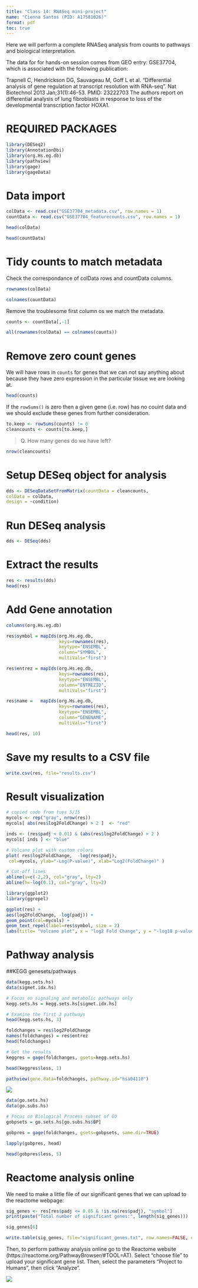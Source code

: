 ```yaml
---
title: "Class 14: RNASeq mini-project"
name: "Cienna Santos (PID: A17581026)"
format: pdf
toc: true
---
```


Here we will perform a complete RNASeq analysis from counts to pathways and biological interpretation.

The data for for hands-on session comes from GEO entry: GSE37704, which is associated with the following publication:

Trapnell C, Hendrickson DG, Sauvageau M, Goff L et al. "Differential analysis of gene regulation at transcript resolution with RNA-seq". Nat Biotechnol 2013 Jan;31(1):46-53. PMID: 23222703
The authors report on differential analysis of lung fibroblasts in response to loss of the developmental transcription factor HOXA1.

# REQUIRED PACKAGES

```r
library(DESeq2)
library(AnnotationDbi)
library(org.Hs.eg.db)
library(pathview)
library(gage)
library(gageData)
```

# Data import

```r
colData <- read.csv("GSE37704_metadata.csv", row.names = 1)
countData <- read.csv("GSE37704_featurecounts.csv", row.names = 1)
```

```r
head(colData)
```

```r
head(countData)
```

# Tidy counts to match metadata

Check the correspondance of colData rows and countData columns.

```r
rownames(colData)
```

```r
colnames(countData)
```

Remove the troublesome first column os we match the metadata.

```r
counts <- countData[,-1]
```

```r
all(rownames(colData) == colnames(counts))
```

# Remove zero count genes

We will have rows in `counts` for genes that we can not say anything about because they have zero expression in the particular tissue we are looking at.

```r
head(counts)
```

If the `rowSums()` is zero then a given gene (i.e. row) has no couint data and we should exclude these genes from further consideration.

```r
to.keep <- rowSums(counts) != 0
cleancounts <- counts[to.keep,]
```

> Q. How many genes do we have left?

```r
nrow(cleancounts)
```

# Setup DESeq object for analysis

```r
dds <- DESeqDataSetFromMatrix(countData = cleancounts,
colData = colData,
design = ~condition)
```


# Run DESeq analysis

```r
dds <- DESeq(dds)
```


# Extract the results

```r
res <- results(dds)
head(res)
```


# Add Gene annotation

```r
columns(org.Hs.eg.db)

res$symbol = mapIds(org.Hs.eg.db,
                    keys=rownames(res), 
                    keytype="ENSEMBL",
                    column="SYMBOL",
                    multiVals="first")

res$entrez = mapIds(org.Hs.eg.db,
                    keys=rownames(res),
                    keytype="ENSEMBL",
                    column="ENTREZID",
                    multiVals="first")

res$name =   mapIds(org.Hs.eg.db,
                    keys=rownames(res),
                    keytype="ENSEMBL",
                    column="GENENAME",
                    multiVals="first")

head(res, 10)
```


# Save my results to a CSV file

```r
write.csv(res, file="results.csv")
```


# Result visualization

```r
# copied code from tues 5/15
mycols <- rep("gray", nrow(res))
mycols[ abs(res$log2FoldChange) > 2 ]  <- "red" 

inds <- (res$padj < 0.01) & (abs(res$log2FoldChange) > 2 )
mycols[ inds ] <- "blue"

# Volcano plot with custom colors 
plot( res$log2FoldChange,  -log(res$padj), 
 col=mycols, ylab="-Log(P-value)", xlab="Log2(FoldChange)" )

# Cut-off lines
abline(v=c(-2,2), col="gray", lty=2)
abline(h=-log(0.1), col="gray", lty=2)
```

```r
library(ggplot2)
library(ggrepel)

ggplot(res) +
aes(log2FoldChange, -log(padj)) + 
geom_point(col=mycols) +
geom_text_repel(label=res$symbol, size = 2)
labs(title= "Volcano plot", x = "log2 Fold Change", y = "-log10 p-value")
```

# Pathway analysis

##KEGG genesets/pathways

```r
data(kegg.sets.hs)
data(sigmet.idx.hs)

# Focus on signaling and metabolic pathways only
kegg.sets.hs = kegg.sets.hs[sigmet.idx.hs]

# Examine the first 3 pathways
head(kegg.sets.hs, 3)
```

```r
foldchanges = res$log2FoldChange
names(foldchanges) = res$entrez
head(foldchanges)
```

```r
# Get the results
keggres = gage(foldchanges, gsets=kegg.sets.hs)
```

```r
head(keggres$less, 1)
```

```r
pathview(gene.data=foldchanges, pathway.id="hsa04110")
```

![](hsa04110.pathview.png)

```r
data(go.sets.hs)
data(go.subs.hs)

# Focus on Biological Process subset of GO
gobpsets = go.sets.hs[go.subs.hs$BP]

gobpres = gage(foldchanges, gsets=gobpsets, same.dir=TRUE)

lapply(gobpres, head)
```

```r
head(gobpres$less, 5)
```

# Reactome analysis online

We need to make a little file of our significant genes that we can upload to the reactome webpage:

```r
sig_genes <- res[res$padj <= 0.05 & !is.na(res$padj), "symbol"]
print(paste("Total number of significant genes:", length(sig_genes)))
```

```r
sig_genes[6]
```

```r
write.table(sig_genes, file="significant_genes.txt", row.names=FALSE, col.names=FALSE, quote=FALSE)
```

Then, to perform pathway analysis online go to the Reactome website (https://reactome.org/PathwayBrowser/#TOOL=AT). Select “choose file” to upload your significant gene list. Then, select the parameters “Project to Humans”, then click “Analyze”.

![](R-HSA-69278.png)
